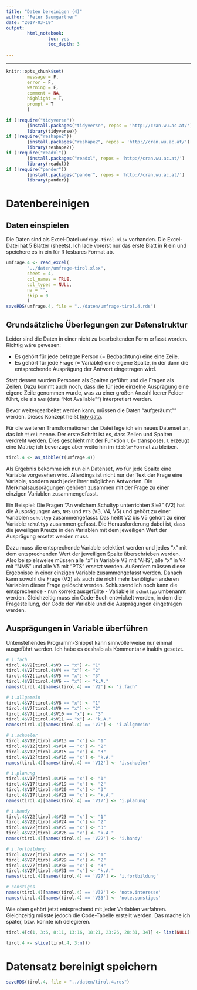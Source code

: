 ```yaml
---
title: "Daten bereinigen (4)"
author: "Peter Baumgartner"
date: "2017-03-19"
output: 
        html_notebook:
                toc: yes
                toc_depth: 3
                
---
```

***

```r
knitr::opts_chunk$set(
        message = F,
        error = F,
        warning = F,
        comment = NA,
        highlight = T,
        prompt = T
        )

if (!require("tidyverse")) 
        {install.packages("tidyverse", repos = 'http://cran.wu.ac.at/')
        library(tidyverse)}
if (!require("reshape2"))
        {install.packages("reshape2", repos = 'http://cran.wu.ac.at/')
        library(reshape2)}
if (!require("readxl"))
        {install.packages("readxl", repos = 'http://cran.wu.ac.at/')
        library(readxl)}
if (!require("pander"))
        {install.packages("pander", repos = 'http://cran.wu.ac.at/')
        library(pander)}


```

# Datenbereinigen

## Daten einspielen


Die Daten sind als Excel-Datei `umfrage-tirol.xlsx` vorhanden. Die Excel-Datei hat 5 Blätter (sheets). Ich lade vorerst nur das erste Blatt in R ein und speichere es in ein für R lesbares Format ab. 


```r

umfrage.4 <- read_excel(
        "../daten/umfrage-tirol.xlsx",
        sheet = 4,
        col_names = TRUE,
        col_types = NULL,
        na = "",
        skip = 0
        )
saveRDS(umfrage.4, file = "../daten/umfrage-tirol.4.rds")

```

## Grundsätzliche Überlegungen zur Datenstruktur
Leider sind die Daten in einer nicht zu bearbeitenden Form erfasst worden. Richtig wäre gewesen: 

* Es gehört für jede befragte Person (= Beobachtung) eine eine Zeile. 
* Es gehört für jede Frage (= Variable) eine eigene Spalte, in der dann die entsprechende Ausprägung der Antwort eingetragen wird.

Statt dessen wurden Personen als Spalten geführt und die Fragen als Zeilen. Dazu kommt auch noch, dass die für jede einzelne Ausprägung eine eigene Zeile genommen wurde, was zu einer großen Anzahl leerer Felder führt, die als `NA`s (data "Not Available"") interpretiert werden.

Bevor weitergearbeitet werden kann, müssen die Daten "aufgeräumt"" werden. Dieses Konzept heißt [tidy data](https://cran.r-project.org/web/packages/tidyr/vignettes/tidy-data.html).

Für die weiteren Transformationen der Datei lege ich ein neues Datenset an, das ich `tirol` nenne.
Der erste Schritt ist es, dass Zeilen und Spalten verdreht werden. Dies geschieht mit der Funktion `t` (= transpose). `t` erzeugt eine Matrix; ich bevorzuge aber weiterhin im `tibble`-Format zu bleiben. 

```r
tirol.4 <- as_tibble(t(umfrage.4))
```

Als Ergebnis bekomme ich nun ein Datenset, wo für jede Spalte eine Variable vorgesehen wird. Allerdings ist nicht nur der Text der Frage eine Variable, sondern auch jeder ihrer möglichen Antworten. Die Merkmalsausprägungen gehören zusammen mit der Frage zu einer einzigen Variablen zusammengefasst.

Ein Beispiel: Die Fragen "An welchem Schultyp unterrichten Sie?" (V2) hat die Ausprägungen `AHS`, `NMS` und `PTS` (V3, V4, V5) und gehört zu einer Variablen `schultyp` zusammengefasst. Das heißt V2 bis V5 gehört zu einer Variable `schultyp` zusammen gefasst. Die Herausforderung dabei ist, dass die jeweiligen Kreuze in den Variablen mit dem jeweiligen Wert der Ausprägung ersetzt werden muss.

Dazu muss die entsprechende Variable selektiert werden und jedes "x" mit dem entsprechenden Wert der jeweiligen Spalte überschrieben werden. Also beispielsweise müssen alle "x" in Variable V3 mit "AHS", alle "x" in V4 mit "NMS" und alle V5 mit "PTS" ersetzt werden. Außerdem müssen  diese  Ergebnisse in einer einzigen Variable zusammengefasst werden. Danach kann sowohl die Frage (V2) als auch die nicht mehr benötigten anderen Variablen dieser Frage gelöscht werden. Schlussendlich noch kann die entsprechende - nun korrekt ausgefüllte - Variable in `schultyp` umbenannt werden. Gleichzeitig muss ein Code-Buch entwickelt werden, in dem die Fragestellung, der Code der Variable und die Ausprägungen eingetragen werden.

## Ausprägungen in Variable überführen

Untenstehendes Programm-Snippet kann sinnvollerweise nur einmal ausgeführt werden. Ich habe es deshalb als Kommentar `#` inaktiv gesetzt.



```r

# i.fach
tirol.4$V2[tirol.4$V3 == "x"] <- "1"
tirol.4$V2[tirol.4$V4 == "x"] <- "2"
tirol.4$V2[tirol.4$V5 == "x"] <- "3"
tirol.4$V2[tirol.4$V6 == "x"] <- "k.A."
names(tirol.4)[names(tirol.4) == 'V2'] <- 'i.fach'

# i.allgemein
tirol.4$V7[tirol.4$V8 == "x"] <- "1"
tirol.4$V7[tirol.4$V9 == "x"] <- "2"
tirol.4$V7[tirol.4$V10 == "x"] <- "3"
tirol.4$V7[tirol.4$V11 == "x"] <- "k.A."
names(tirol.4)[names(tirol.4) == 'V7'] <- 'i.allgemein'

# i.schueler
tirol.4$V12[tirol.4$V13 == "x"] <- "1"
tirol.4$V12[tirol.4$V14 == "x"] <- "2"
tirol.4$V12[tirol.4$V15 == "x"] <- "3"
tirol.4$V12[tirol.4$V16 == "x"] <- "k.A."
names(tirol.4)[names(tirol.4) == 'V12'] <- 'i.schueler'

# i.planung
tirol.4$V17[tirol.4$V18 == "x"] <- "1"
tirol.4$V17[tirol.4$V19 == "x"] <- "2"
tirol.4$V17[tirol.4$V20 == "x"] <- "3"
tirol.4$V17[tirol.4$V21 == "x"] <- "k.A."
names(tirol.4)[names(tirol.4) == 'V17'] <- 'i.planung'

# i.handy
tirol.4$V22[tirol.4$V23 == "x"] <- "1"
tirol.4$V22[tirol.4$V24 == "x"] <- "2"
tirol.4$V22[tirol.4$V25 == "x"] <- "3"
tirol.4$V22[tirol.4$V26 == "x"] <- "k.A."
names(tirol.4)[names(tirol.4) == 'V22'] <- 'i.handy'

# i.fortbildung
tirol.4$V27[tirol.4$V28 == "x"] <- "1"
tirol.4$V27[tirol.4$V29 == "x"] <- "2"
tirol.4$V27[tirol.4$V30 == "x"] <- "3"
tirol.4$V27[tirol.4$V31 == "x"] <- "k.A."
names(tirol.4)[names(tirol.4) == 'V27'] <- 'i.fortbildung'

# sonstiges
names(tirol.4)[names(tirol.4) == 'V32'] <- 'note.interesse'
names(tirol.4)[names(tirol.4) == 'V33'] <- 'note.sonstiges'


```



Wie oben gehört jetzt entsprechend mit jeder Variablen verfahren. Gleichzeitig müsste jedoch die Code-Tabelle erstellt werden. Das mache ich später, bzw. könnte ich delegieren.

```r


tirol.4[c(1, 3:6, 8:11, 13:16, 18:21, 23:26, 28:31, 34)] <- list(NULL)

tirol.4 <- slice(tirol.4, 3:n())
```

# Datensatz bereinigt speichern


```r
saveRDS(tirol.4, file = "../daten/tirol.4.rds")
```
